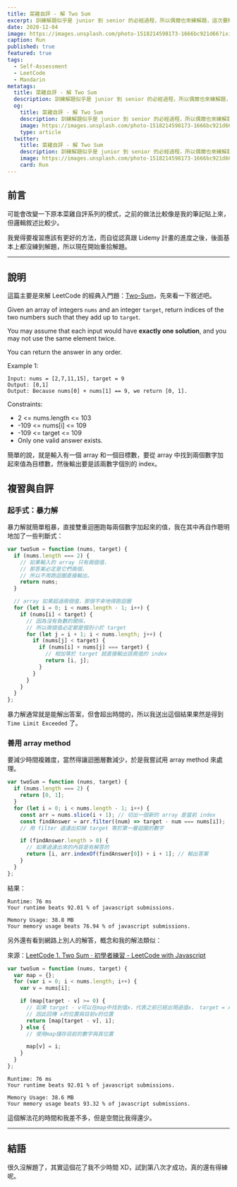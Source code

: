 ```yaml
---
title: 菜雞自評 - 解 Two Sum
excerpt: 訓練解題似乎是 junior 到 senior 的必經過程，所以偶爾也來練解題，這次要解的是 LeetCode 的經典入門題：Two-Sum。
date: 2020-12-04
image: https://images.unsplash.com/photo-1518214598173-1666bc921d66?ixid=MXwxMjA3fDB8MHxwaG90by1wYWdlfHx8fGVufDB8fHw%3D&ixlib=rb-1.2.1&auto=format&fit=crop&w=676&q=80
caption: Run
published: true
featured: true
tags:
  - Self-Assessment
  - LeetCode
  - Mandarin
metatags:
  title: 菜雞自評 - 解 Two Sum
  description: 訓練解題似乎是 junior 到 senior 的必經過程，所以偶爾也來練解題，這次要解的是 LeetCode 的經典入門題：Two-Sum。
  og:
    title: 菜雞自評 - 解 Two Sum
    description: 訓練解題似乎是 junior 到 senior 的必經過程，所以偶爾也來練解題，這次要解的是 LeetCode 的經典入門題：Two-Sum。
    image: https://images.unsplash.com/photo-1518214598173-1666bc921d66?ixid=MXwxMjA3fDB8MHxwaG90by1wYWdlfHx8fGVufDB8fHw%3D&ixlib=rb-1.2.1&auto=format&fit=crop&w=676&q=80
    type: article
  twitter:
    title: 菜雞自評 - 解 Two Sum
    description: 訓練解題似乎是 junior 到 senior 的必經過程，所以偶爾也來練解題，這次要解的是 LeetCode 的經典入門題：Two-Sum。
    image: https://images.unsplash.com/photo-1518214598173-1666bc921d66?ixid=MXwxMjA3fDB8MHxwaG90by1wYWdlfHx8fGVufDB8fHw%3D&ixlib=rb-1.2.1&auto=format&fit=crop&w=676&q=80
    card: Run
---
```


## 前言

可能會改變一下原本菜雞自評系列的模式，之前的做法比較像是我的筆記貼上來，但邏輯敘述比較少。

我覺得要複習應該有更好的方法，而自從認真跟 Lidemy 計畫的進度之後，後面基本上都沒練到解題，所以現在開始重拾解題。

---

## 說明

這篇主要是來解 LeetCode 的經典入門題：[Two-Sum](https://leetcode.com/problems/two-sum/)，先來看一下敘述吧。

Given an array of integers `nums` and an integer `target`, return indices of the two numbers such that they add up to `target`.

You may assume that each input would have **exactly one solution**, and you may not use the same element twice.

You can return the answer in any order.

Example 1:

```
Input: nums = [2,7,11,15], target = 9
Output: [0,1]
Output: Because nums[0] + nums[1] == 9, we return [0, 1].
```

Constraints:

- 2 <= nums.length <= 103
- -109 <= nums[i] <= 109
- -109 <= target <= 109
- Only one valid answer exists.

簡單的說，就是輸入有一個 array 和一個目標數，要從 array 中找到兩個數字加起來值為目標數，然後輸出要是該兩數字個別的 index。

## 複習與自評

### 起手式：暴力解

暴力解就簡單粗暴，直接雙重迴圈跑每兩個數字加起來的值，我在其中再自作聰明地加了一些判斷式：

```js
var twoSum = function (nums, target) {
  if (nums.length === 2) {
    // 如果輸入的 array 只有兩個值，
    // 那答案必定是它們兩個，
    // 所以不用跑迴圈直接輸出。
    return nums;
  }

  // array 如果超過兩個值，那很不幸地得跑迴圈
  for (let i = 0; i < nums.length - 1; i++) {
    if (nums[i] < target) {
      // 因為沒有負數的關係，
      // 所以兩個值必定都是個別小於 target
      for (let j = i + 1; i < nums.length; j++) {
        if (nums[j] < target) {
          if (nums[i] + nums[j] === target) {
            // 相加等於 target 就直接輸出該兩值的 index
            return [i, j];
          }
        }
      }
    }
  }
};
```

暴力解通常就是能解出答案，但會超出時間的，所以我送出這個結果果然是得到 `Time Limit Exceeded` 了。

### 善用 array method

要減少時間複雜度，當然得讓迴圈層數減少，於是我嘗試用 array method 來處理。

```js
var twoSum = function (nums, target) {
  if (nums.length === 2) {
    return [0, 1];
  }
  for (let i = 0; i < nums.length - 1; i++) {
    const arr = nums.slice(i + 1); // 切出一個新的 array 是當前 index
    const findAnswer = arr.filter((num) => target - num === nums[i]);
    // 用 filter 過濾出扣掉 target 等於第一層迴圈的數字

    if (findAnswer.length > 0) {
      // 如果過濾出來的內容是有解答的
      return [i, arr.indexOf(findAnswer[0]) + i + 1]; // 輸出答案
    }
  }
};
```

結果：

```
Runtime: 76 ms
Your runtime beats 92.01 % of javascript submissions.

Memory Usage: 38.8 MB
Your memory usage beats 76.94 % of javascript submissions.
```

另外還有看到網路上別人的解答，概念和我的解法類似：

來源：[LeetCode 1. Two Sum · 初學者練習 - LeetCode with Javascript](https://skyyen999.gitbooks.io/-leetcode-with-javascript/content/questions/1md.html)

```js
var twoSum = function (nums, target) {
  var map = {};
  for (var i = 0; i < nums.length; i++) {
    var v = nums[i];

    if (map[target - v] >= 0) {
      // 如果 target - v可以在map中找到值x，代表之前已經出現過值x， target = x + v
      // 因此回傳 x的位置與目前v的位置
      return [map[target - v], i];
    } else {
      // 使用map儲存目前的數字與其位置

      map[v] = i;
    }
  }
};
```

```
Runtime: 76 ms
Your runtime beats 92.01 % of javascript submissions.

Memory Usage: 38.6 MB
Your memory usage beats 93.32 % of javascript submissions.
```

這個解法花的時間和我差不多，但是空間比我得還少。

---

## 結語

很久沒解題了，其實這個花了我不少時間 XD，試到第八次才成功，真的還有得練呢。
